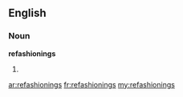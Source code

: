 ==English==

===Noun===
'''refashionings'''

# {{plural of|[[refashioning]]}}

[[ar:refashionings]]
[[fr:refashionings]]
[[my:refashionings]]
